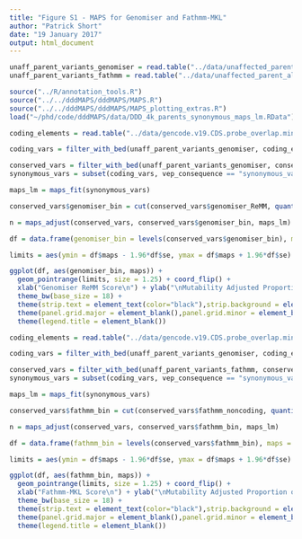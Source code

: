 ```yaml
---
title: "Figure S1 - MAPS for Genomiser and Fathmm-MKL"
author: "Patrick Short"
date: "19 January 2017"
output: html_document
---
```


```r

unaff_parent_variants_genomiser = read.table("../data/unaffected_parent_alleles_all_chromosomes.genomiser.txt", header = TRUE, sep = "\t")
unaff_parent_variants_fathmm = read.table("../data/unaffected_parent_alleles_all_chromosomes.fathmm-mkl.noncoding.txt", header = TRUE, sep = "\t")


```

```r
source("../R/annotation_tools.R")
source("../../dddMAPS/dddMAPS/MAPS.R")
source("../../dddMAPS/dddMAPS/MAPS_plotting_extras.R")
load("~/phd/code/dddMAPS/data/DDD_4k_parents_synonymous_maps_lm.RData")

coding_elements = read.table("../data/gencode.v19.CDS.probe_overlap.min10_coverage.txt", header = TRUE, sep = "\t")

coding_vars = filter_with_bed(unaff_parent_variants_genomiser, coding_elements)

conserved_vars = filter_with_bed(unaff_parent_variants_genomiser, conserved)
synonymous_vars = subset(coding_vars, vep_consequence == "synonymous_variant")

maps_lm = maps_fit(synonymous_vars)

conserved_vars$genomiser_bin = cut(conserved_vars$genomiser_ReMM, quantile(conserved_vars$genomiser_ReMM, seq(0,1,0.05)))

n = maps_adjust(conserved_vars, conserved_vars$genomiser_bin, maps_lm)

df = data.frame(genomiser_bin = levels(conserved_vars$genomiser_bin), maps = n$ps_adjusted, se = n$standard_error)

limits = aes(ymin = df$maps - 1.96*df$se, ymax = df$maps + 1.96*df$se)

ggplot(df, aes(genomiser_bin, maps)) +
  geom_pointrange(limits, size = 1.25) + coord_flip() +
  xlab("Genomiser ReMM Score\n") + ylab("\nMutability Adjusted Proportion of Singletons") +
  theme_bw(base_size = 18) + 
  theme(strip.text = element_text(color="black"),strip.background = element_rect(fill="white", size=0),panel.border = element_blank()) + 
  theme(panel.grid.major = element_blank(),panel.grid.minor = element_blank()) +
  theme(legend.title = element_blank())


```


```r
coding_elements = read.table("../data/gencode.v19.CDS.probe_overlap.min10_coverage.txt", header = TRUE, sep = "\t")

coding_vars = filter_with_bed(unaff_parent_variants_genomiser, coding_elements)

conserved_vars = filter_with_bed(unaff_parent_variants_fathmm, conserved)
synonymous_vars = subset(coding_vars, vep_consequence == "synonymous_variant")

maps_lm = maps_fit(synonymous_vars)

conserved_vars$fathmm_bin = cut(conserved_vars$fathmm_noncoding, quantile(conserved_vars$fathmm_noncoding, seq(0,1,0.05)))

n = maps_adjust(conserved_vars, conserved_vars$fathmm_bin, maps_lm)

df = data.frame(fathmm_bin = levels(conserved_vars$fathmm_bin), maps = n$ps_adjusted, se = n$standard_error)

limits = aes(ymin = df$maps - 1.96*df$se, ymax = df$maps + 1.96*df$se)

ggplot(df, aes(fathmm_bin, maps)) +
  geom_pointrange(limits, size = 1.25) + coord_flip() +
  xlab("Fathmm-MKL Score\n") + ylab("\nMutability Adjusted Proportion of Singletons") +
  theme_bw(base_size = 18) + 
  theme(strip.text = element_text(color="black"),strip.background = element_rect(fill="white", size=0),panel.border = element_blank()) + 
  theme(panel.grid.major = element_blank(),panel.grid.minor = element_blank()) +
  theme(legend.title = element_blank())


```